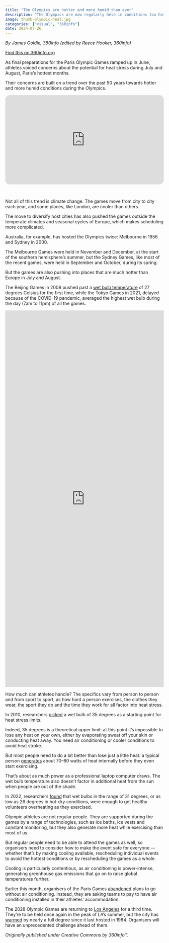 ```yaml
---
title: "The Olympics are hotter and more humid than ever"
description: "The Olympics are now regularly held in conditions too hot and humid for most people to exercise in. How much can the world's elite athletes withstand?"
image: thumb-olympic-heat.jpg
categories: ["visual", "360info"]
date: 2024-07-26
---
```


[_By James Goldie, 360info (edited by Reece Hooker, 360info)_]{.small}

[Find this on 360info.org](https://360info.org/the-olympics-are-hotter-and-more-humid-than-ever/){.btn .btn-gradient}

As final preparations for the Paris Olympic Games ramped up in June, athletes voiced concerns about the potential for heat stress during July and August, Paris’s hottest months.

Their concerns are built on a trend over the past 50 years towards hotter and more humid conditions during the Olympics.

```{=html}
<div style="text-align:center; position: relative; height: 0; padding-bottom: 56.25%; border-radius: 1em;">
	<iframe style="position: absolute; top: 0; left: 0; width: 100%; height: 100%; border-radius: 1em;" src="https://www.youtube.com/embed/b0EH97WKW4k" frameborder="0" allowfullscreen></iframe>
</div>
```

\

Not all of this trend is climate change. The games move from city to city each year, and some places, like London, are cooler than others.

The move to diversify host cities has also pushed the games outside the temperate climates and seasonal cycles of Europe, which makes scheduling more complicated.

Australia, for example, has hosted the Olympics twice: Melbourne in 1956 and Sydney in 2000.

The Melbourne Games were held in November and December, at the start of the southern hemisphere’s summer, but the Sydney Games, like most of the recent games, were held in September and October, during its spring.

But the games are also pushing into places that are much hotter than Europe in July and August.

The Beijing Games in 2008 pushed past a [wet bulb temperature](https://360info.org/how-dangerous-is-extreme-heat-to-humans/) of 27 degrees Celsius for the first time, while the Tokyo Games in 2021, delayed because of the COVID-19 pandemic, averaged the highest wet bulb during the day (7am to 11pm) of all the games.

```{=html}
<iframe title="The Olympics are heating up" aria-label="Scatter Plot" id="datawrapper-chart-Ji1gb" src="https://datawrapper.dwcdn.net/Ji1gb/7/" scrolling="no" frameborder="0" style="width: 0; min-width: 100% !important; border: none;" height="1198" data-external="1"></iframe>
<script type="text/javascript">!function(){"use strict";window.addEventListener("message",(function(a){if(void 0!==a.data["datawrapper-height"]){var e=document.querySelectorAll("iframe");for(var t in a.data["datawrapper-height"])for(var r=0;r<e.length;r++)if(e[r].contentWindow===a.source){var i=a.data["datawrapper-height"][t]+"px";e[r].style.height=i}}}))}();</script>
```

How much can athletes handle? The specifics vary from person to person and from sport to sport, as how hard a person exercises, the clothes they wear, the sport they do and the time they work for all factor into heat stress.

In 2010, researchers [picked](https://doi.org/10.1073/pnas.0913352107) a wet bulb of 35 degrees as a starting point for heat stress limits.

Indeed, 35 degrees is a theoretical upper limit: at this point it’s impossible to lose any heat on your own, either by evaporating sweat off your skin or conducting heat away. You need air conditioning or cooler conditions to avoid heat stroke.

But most people need to do a bit better than lose just a little heat: a typical person [generates](https://www.betterhealth.vic.gov.au/health/conditionsandtreatments/metabolism#basal-metabolic-rate-bmr) about 70–80 watts of heat internally before they even start exercising.

That’s about as much power as a professional laptop computer draws. The wet bulb temperature also doesn’t factor in additional heat from the sun when people are out of the shade.

In 2022, researchers [found](https://doi.org/10.1152/japplphysiol.00738.2021) that wet bulbs in the range of 31 degrees, or as low as 26 degrees in hot-dry conditions, were enough to get healthy volunteers overheating as they exercised.

Olympic athletes are not regular people. They are supported during the games by a range of technologies, such as ice baths, ice vests and constant monitoring, but they also generate more heat while exercising than most of us.

But regular people need to be able to attend the games as well, so organisers need to consider how to make the event safe for everyone — whether that’s by making cooling available, rescheduling individual events to avoid the hottest conditions or by rescheduling the games as a whole.

Cooling is particularly contentious, as air conditioning is power-intense, generating greenhouse gas emissions that go on to raise global temperatures further.

Earlier this month, organisers of the Paris Games [abandoned](https://www.france24.com/en/live-news/20240702-no-ac-ambition-for-paris-olympic-village-melts-away  ) plans to go without air conditioning. Instead, they are asking teams to pay to have air conditioning installed in their athletes’ accommodation.

The 2028 Olympic Games are returning to [Los Angeles](https://olympics.com/en/olympic-games/los-angeles-2028) for a third time. They’re to be held once again in the peak of LA’s summer, but the city has [warmed](https://berkeleyearth.org/temperature-location/34.56N-118.70W) by nearly a full degree since it last hosted in 1984. Organisers will have an unprecedented challenge ahead of them.

_Originally published under Creative Commons by 360info™._
